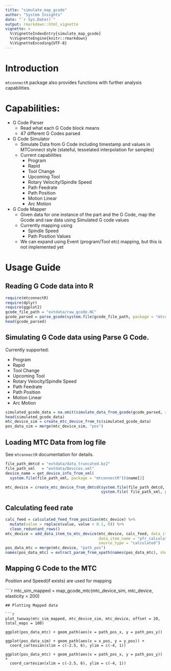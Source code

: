 ```yaml
---
title: "simulate_map_gcode"
author: "System Insights"
date: "`r Sys.Date()`"
output: rmarkdown::html_vignette
vignette: >
  %\VignetteIndexEntry{simulate_map_gcode}
  %\VignetteEngine{knitr::rmarkdown}
  %\VignetteEncoding{UTF-8}
---
```

# Introduction

`mtconnectR` package also provides functions with further analysis capabilities. 

# Capabilities:

- G Code Parser
    - Read what each G Code block means
    - 47 different G Codes parsed
- G Code Simulator
    - Simulate Data from G Code including timestamp and values in MTConnect style (stateful, tesselated interpolation for samples)
    - Current capabilities
        - Program
        - Rapid
        - Tool Change
        - Upcoming Tool
        - Rotary Velocity/Spindle Speed
        - Path Feedrate
        - Path Position
        - Motion Linear
        - Arc Motion
- G Code Mapper
    - Given data for one instance of the part and the G Code, map the Gcode and raw data using Simulated G code values
    - Currently mapping using
        - Spindle Speed
        - Path Position Values
    - We can expand using Event (program/Tool etc) mapping, but this is not implemented yet
    
# Usage Guide

## Reading G Code data into R

```r
require(mtconnectR)
require(dplyr)
require(ggplot2)
gcode_file_path = "extdata/raw_gcode.NC"
gcode_parsed = parse_gcode(system.file(gcode_file_path, package = "mtconnectR"))
head(gcode_parsed)
```

## Simulating G Code data using Parse G Code.

Currently supported:

- Program
- Rapid
- Tool Change
- Upcoming Tool
- Rotary Velocity/Spindle Speed
- Path Feedrate
- Path Position
- Motion Linear
- Arc Motion

```r
simulated_gcode_data = na.omit(simulate_data_from_gcode(gcode_parsed, start_time = 0, data_res = 0.1, data_type = "HH"))
head(simulated_gcode_data)
mtc_device_sim = create_mtc_device_from_ts(simulated_gcode_data)
pos_data_sim = merge(mtc_device_sim, "pos")
```

## Loading MTC Data from log file

See `mtconnectR` documentation for details.
```r
file_path_dmtcd = "extdata/data_truncated.bz2"
file_path_xml   = "extdata/Devices.xml"
device_name = get_device_info_from_xml(
  system.file(file_path_xml, package = "mtconnectR"))$name[2]

mtc_device = create_mtc_device_from_dmtcd(system.file(file_path_dmtcd, package = "mtconnectR"),
                                          system.file( file_path_xml, package = "mtconnectR"),                                            device_name)

```


## Calculating feed rate
```r
calc_feed = calculated_feed_from_position(mtc_device) %>%
  mutate(value = replace(value, value < 0.1, 0)) %>% 
  clean_reduntant_rows()
mtc_device = add_data_item_to_mtc_device(mtc_device, calc_feed, data_item_type = "Sample",
                                         data_item_name = "pfr_calculated<PATH_FEEDRATE>",
                                         source_type = "calculated")
pos_data_mtc = merge(mtc_device, "path_pos") 
names(pos_data_mtc) = extract_param_from_xpath(names(pos_data_mtc), show_warnings = F)

```

## Mapping G Code to the MTC

Position and Speed(if exists) are used for mapping

````r
mtc_sim_mapped = map_gcode_mtc(mtc_device_sim, mtc_device, elasticity = 200)

```
## Plotting Mapped data 

```r
plot_twoway(mtc_sim_mapped, mtc_device_sim, mtc_device, offset = 20, total_maps = 100)

ggplot(pos_data_mtc) + geom_path(aes(x = path_pos_x, y = path_pos_y)) 

ggplot(pos_data_sim) + geom_path(aes(x = x_pos, y = y_pos)) +
  coord_cartesian(xlim = c(-2.5, 6), ylim = c(-4, 1))

ggplot(pos_data_mtc) + geom_path(aes(x = path_pos_x, y = path_pos_y)) +
  coord_cartesian(xlim = c(-2.5, 6), ylim = c(-4, 1))

```


